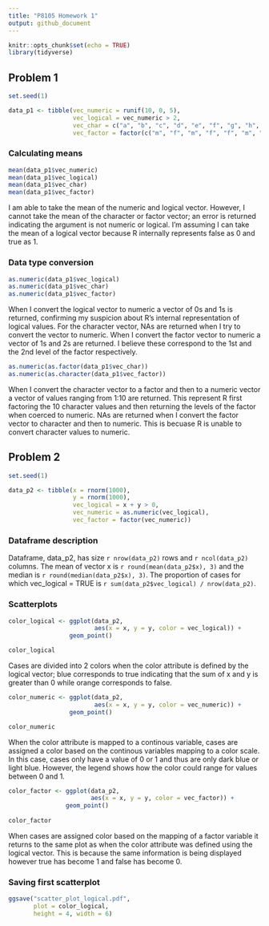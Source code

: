 ```yaml
---
title: "P8105 Homework 1"
output: github_document
---
```


```r
knitr::opts_chunk$set(echo = TRUE)
library(tidyverse)
```

## Problem 1

```r
set.seed(1)

data_p1 <- tibble(vec_numeric = runif(10, 0, 5), 
                  vec_logical = vec_numeric > 2, 
                  vec_char = c("a", "b", "c", "d", "e", "f", "g", "h", "j", "k"), 
                  vec_factor = factor(c("m", "f", "m", "f", "f", "m", "m", "f", "f", "m")))
```

### Calculating means

```r
mean(data_p1$vec_numeric)
mean(data_p1$vec_logical)
mean(data_p1$vec_char)
mean(data_p1$vec_factor)
```

I am able to take the mean of the numeric and logical vector. However, I cannot take the mean of the character or factor vector; an error is returned indicating the argument is not numeric or logical. I'm assuming I can take the mean of a logical vector because R internally represents false as 0 and true as 1. 

### Data type conversion

```r
as.numeric(data_p1$vec_logical)
as.numeric(data_p1$vec_char)
as.numeric(data_p1$vec_factor)
```

When I convert the logical vector to numeric a vector of 0s and 1s is returned, confirming my suspicion about R's internal representation of logical values. For the character vector, NAs are returned when I try to convert the vector to numeric. When I convert the factor vector to numeric a vector of 1s and 2s are returned. I believe these correspond to the 1st and the 2nd level of the factor respectively. 

```r
as.numeric(as.factor(data_p1$vec_char))
as.numeric(as.character(data_p1$vec_factor))
```

When I convert the character vector to a factor and then to a numeric vector a vector of values ranging from 1:10 are returned. This represent R first factoring the 10 character values and then returning the levels of the factor when coerced to numeric. NAs are returned when I convert the factor vector to character and then to numeric. This is becuase R is unable to convert character values to numeric. 

## Problem 2

```r
set.seed(1)

data_p2 <- tibble(x = rnorm(1000), 
                  y = rnorm(1000), 
                  vec_logical = x + y > 0, 
                  vec_numeric = as.numeric(vec_logical), 
                  vec_factor = factor(vec_numeric))
```

### Dataframe description

Dataframe, data_p2, has size `r nrow(data_p2)` rows and `r ncol(data_p2)` columns. The mean of vector x is `r round(mean(data_p2$x), 3)` and the median is `r round(median(data_p2$x), 3)`. The proportion of cases for which vec_logical = TRUE is `r sum(data_p2$vec_logical) / nrow(data_p2)`.

### Scatterplots

```r
color_logical <- ggplot(data_p2, 
                        aes(x = x, y = y, color = vec_logical)) + 
                 geom_point()

color_logical
```

Cases are divided into 2 colors when the color attribute is defined by the logical vector; blue corresponds to true indicating that the sum of x and y is greater than 0 while orange corresponds to false. 

```r
color_numeric <- ggplot(data_p2, 
                        aes(x = x, y = y, color = vec_numeric)) +
                 geom_point()

color_numeric
```

When the color attribute is mapped to a continous variable, cases are assigned a color based on the continous variables mapping to a color scale. In this case, cases only have a value of 0 or 1 and thus are only dark blue or light blue. However, the legend shows how the color could range for values between 0 and 1. 

```r
color_factor <- ggplot(data_p2, 
                       aes(x = x, y = y, color = vec_factor)) + 
                geom_point()
  
color_factor
```

When cases are assigned color based on the mapping of a factor variable it returns to the same plot as when the color attribute was defined using the logical vector. This is because the same information is being displayed however true has become 1 and false has become 0. 

### Saving first scatterplot

```r
ggsave("scatter_plot_logical.pdf", 
       plot = color_logical,
       height = 4, width = 6)
```












